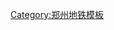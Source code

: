 {{鐵道路線|lua=1|铁道系统=郑州地铁
|模板名稱=郑州地铁6号线
|名稱=[[郑州地铁6号线]]（在建）
|代表色={{郑州地铁颜色|6|s}}
|背景顏色=#FFFFFF
|車站列表= 
贾峪 ~ 洞林湖 ~ 洞林寺 ~ 安宁路 ~ 马寨 ~ 河南建院 ~ 金桢路 ~ 奥体中心西 ~ 奥体中心 ~ 常庄 ~ 冯湾 ~ 李江沟 ~ 卧龙岗 ~ 桐淮 ~ 嵩淮 ~ 大学中路 ~ 火车头体育场 ~ 陇秀公园 ~ 二里岗 ~ 二里岗东 ~ 凤凰台南 ~ 博览中心 ~ 燕庄 ~ 姚砦 ~ 金汇桥 ~ 小营 ~ 金融岛西 ~ 清华附中
}}<noinclude>
[[Category:郑州地铁模板]]
</noinclude>